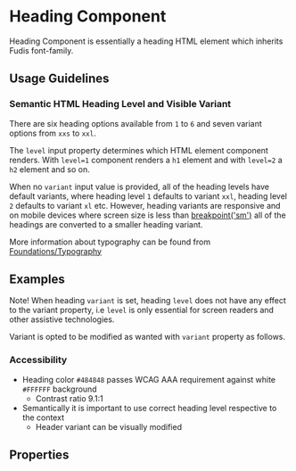 
<Meta title="Components/Typography/Heading" />

# Heading Component

Heading Component is essentially a heading HTML element which inherits Fudis font-family.

## Usage Guidelines

### Semantic HTML Heading Level and Visible Variant

There are six heading options available from `1` to `6` and seven variant options from `xxs` to `xxl`.

The `level` input property determines which HTML element component renders. With `level=1` component renders a `h1` element and with `level=2` a `h2` element and so on.

When no `variant` input value is provided, all of the heading levels have default variants, where heading level `1` defaults to variant `xxl`, heading level `2` defaults to variant `xl` etc. However, heading variants are responsive and on mobile devices where screen size is less than [breakpoint('sm')](/docs/foundations-breakpoints--documentation#breakpoint-mixins) all of the headings are converted to a smaller heading variant.

More information about typography can be found from [Foundations/Typography](/docs/foundations-typography--documentation)

## Examples

Note! When heading `variant` is set, heading `level` does not have any effect to the variant property, i.e `level` is only essential for screen readers and other assistive technologies.

Variant is opted to be modified as wanted with `variant` property as follows.

<Canvas of={HeadingStories.AllVariants} />

### Accessibility

* Heading color `#484848` passes WCAG AAA requirement against white `#FFFFFF` background
  * Contrast ratio 9.1:1
* Semantically it is important to use correct heading level respective to the context
  * Header variant can be visually modified

## Properties

<ArgTypes of={HeadingComponent} />
